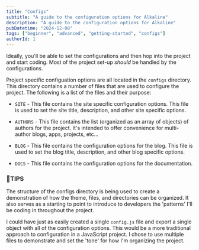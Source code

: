```yaml
---
title: "Configs"
subtitle: "A guide to the configuration options for Alkaline"
description: "A guide to the configuration options for Alkaline"
pubDatetime: "2024-12-08"
tags: ["beginner", "advanced", "getting-started", "configs"]
authorId: 1
---
```




Ideally, you'll be able to set the configurations and then hop into the project and start coding. Most of the project set-up _should_ be handled by the configurations.

Project specific configuation options are all located in the `configs` directory. This directory contains a number of files that are used to configure the project. The following is a list of the files and their purpose:

- `SITE` - This file contains the site specific configuration options. This file is used to set the site title, description, and other site specific options.

- `AUTHORS` - This file contains the list (organized as an array of objects) of authors for the project. It's intended to offer convenience for multi-author blogs, apps, projects, etc...

- `BLOG` - This file contains the configuration options for the blog. This file is used to set the blog title, description, and other blog specific options.

- `DOCS` - This file contains the configuration options for the documentation.

### 🌟TIPS

The structure of the configs directory is being used to create a demonstration of how the theme, files, and directories can be organized. It also serves as a starting to point to introduce to developers the 'patterns' I'll be coding in throughout the project.

I could have just as easily created a single `config.js` file and export a single object with all of the configuration options. This would be a more traditional approach to configuration in a JavaScript project. I chose to use multiple files to demonstrate and set the 'tone' for how I'm organizing the project.
